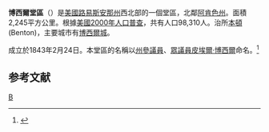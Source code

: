 <!--[[File:Map_of_Louisiana_highlighting_Bossier_Parish.svg|250px]]-->
{{Infobox U.S. County
| county          = 博西爾堂區
| state           = 路易西安納州
| en county          = Bossier Parish
| en state           = Louisiana
| flag            = 
| seal            = 
| founded year    = 1843
| founded date    = 
| seat wl         = Benton
| largest city wl = Bossier City
| area mi         = 867
| area km         = 2,245
| area land mi    = 839
| area land km    = 2,174
| area water mi   = 28
| area water km   = 72
| area percentage = 3.19%
| census yr       = 2000
| pop             = 98,310
| density mi      = 117
| density km      = 45
| time zone       = Central
| UTC offset      = -6
| DST offset      = -5
| footnotes       = 
| web             = 
| named for       = [[United_States_House_of_Representatives|US Representative]] [[Pierre_Bossier|Pierre Bossier]]
}}
'''博西爾堂區'''（{{lang-en|Bossier Parish}}）是[[美國|美國]][[路易斯安那州|路易斯安那州]]西北部的一個堂區，北鄰[[阿肯色州|阿肯色州]]。面積2,245平方公里。根據[[美國2000年人口普查|美國2000年人口普查]]，共有人口98,310人。治所[[本頓_(路易斯安那州)|本頓]] (Benton)，主要城市有[[波西尔城_(路易斯安那州)|博西爾城]]。

成立於1843年2月24日。本堂區的名稱以[[路易斯安那州州議會|州參議員]]、[[美國眾議院|眾議員]][[皮埃爾·博西爾|皮埃爾·博西爾]]命名。<ref>{{Cite web |url=http://www.dhh.louisiana.gov/OPH/PHP%202005/PDF/Bossier/Parish%20Bossier.pdf |title=Bossier Parish |access-date=2007-02-10 |archive-date=2010-05-30 |archive-url=https://web.archive.org/web/20100530135456/http://www.dhh.louisiana.gov/OPH/PHP%202005/PDF/Bossier/Parish%20Bossier.pdf |dead-url=no }}</ref>

==参考文献==
<div class="references-small">
<references />
</div>

{{路易斯安那州}}

[[Category:路易斯安那州行政區劃|B]]